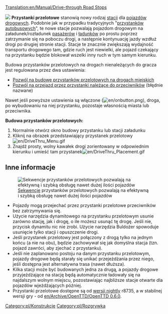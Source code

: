 [[Translation:en/Manual/Drive-through Road Stops]]


[[File:en/DriveThru Bus Stops.gif|left|]]
'''Przystanki przelotowe''' stanowią nowy rodzaj [[pl/Stacja|stacji]] dla [[pl/Manual/Base Set/Vehicles/Pojazdy drogowe|pojazdów drogowych]]. Podobnie jak w przypadku tradycyjnych "[[pl/Przystanek autobusowy|przystanków autobusowych]]", te nowe stacje pozwalają pojazdom drogowym na załadunek/rozładunek [[pl/Manual/Base Set/Economy/Pasażerowie|pasażerów]] i [[pl/Manual/Base Set/Economy/Ładunek|ładunków]] po prostu poprzez zatrzymanie się na poboczu drogi, a następnie kontynuację jazdy wzdłuż drogi po drugiej stronie stacji. Stacje te znacznie zwiększają wydajność transportu drogowego tam, gdzie ruch jest niewielki, ale pojazd czekający na przystanku będzie blokował wszelki inny ruch w tym samym kierunku. 

Budowa przystanków przelotowych na drogach nienależących do gracza jest regulowana przez dwa ustawienia:

* [[pl/Trash/Ustawienia/Ograniczenia#Pozwól na budowę przystanków przelotowych na drogach miejskich|Pozwól na budowę przystanków przelotowych na drogach miejskich]]
* [[pl/Trash/Ustawienia/Ograniczenia#Pozwól na przejazd przez przystanki należące do przeciwników|Pozwól na przejazd przez przystanki należące do przeciwników]] (błędnie nazwane)

Nawet jeśli powyższe ustawienia są włączone ([[File:en/onbutton.png]]), droga, po wybudowaniu na niej przystanku, pozostaje własnością miasta lub przeciwnika.

'''Budowa przystanków przelotowych:'''
#Normalnie otwórz okno budowy przystanku lub stacji załadunku
#Kliknij na obrazek przedstawiający przystanek przelotowy[[File:en/DriveThru Menu.gif|none]]
#Znajdź prosty, wolny kawałek drogi zorientowany w odpowiednim kierunku i umieść tam przystanek[[File:en/DriveThru Placement.gif|none]]

==Inne informacje==
[[File:en/DriveThru Multiple.gif|frame|[[pl/Manual/Stacja załadunku#Stacje wielostanowiskowe|Sekwencje]] przystanków przelotowych pozwalają na efektywną i szybką obsługę nawet dużej ilości pojazdów]]
*Pojazdy mogą przejechać przez przystanki przelotowe przeciwników bez zatrzymywania się.
*Użycie narzędzia dynamitowego na przystanku przelotowym usunie zarówno stację, jak i drogę, o ile możesz usunąć tę drogę. Jeśli nie, przycisk dynamitu nic nie zrobi. Użycie narzędzia Buldożer spowoduje usunięcie tylko stacji i opuszczenie drogi.
*Jeśli przystanek przelotowy jest połączony z drogą tylko na jednym końcu (a nie na obu), będzie zachowywał się jak domyślna stacja (tzn. pojazd zawróci, aby zjechać z przystanku).
*Jeśli nie zaplanowano postoju na danym przystanku przelotowym, pojazdy drogowe będą starały się unikać przejeżdżania przez niego, jeśli dostępna jest alternatywna trasa (nawet dłuższa).
*Kilka stacji może być budowanych jedna za drugą, a pojazdy drogowe przyjeżdżające na stację będą automatycznie ładowały się na najdalszym wolnym miejscu, pozostawiając najbliższe stacje otwarte dla pojazdów wjeżdżających później.
*Przystanki przelotowe dostępne są od [[pl/Nocne budowania|wersji nightly]] r8735, a w stabilnej wersji gry - od [[en/Archive/OpenTTD/OpenTTD 0.6.0]].

[[Category:pl/Konstrukcje]]
[[Category:pl/Rozgrywka]]